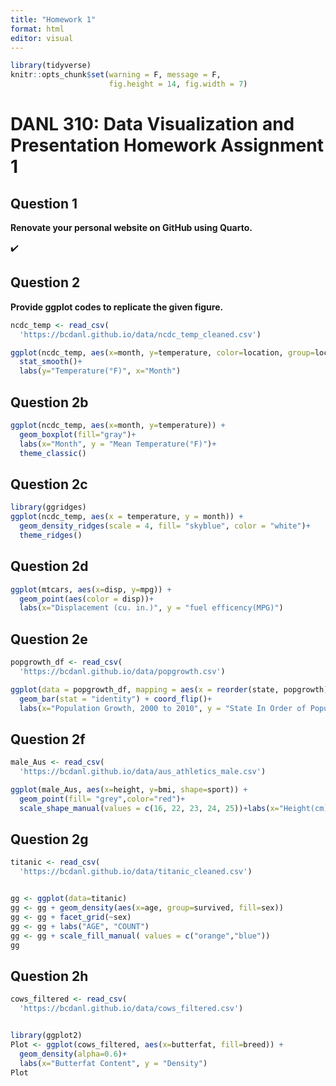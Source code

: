```yaml
---
title: "Homework 1"
format: html
editor: visual
---
```


```r
library(tidyverse)
knitr::opts_chunk$set(warning = F, message = F,
                      fig.height = 14, fig.width = 7)
```

# **DANL 310: Data Visualization and Presentation Homework Assignment 1**

## Question 1

**Renovate your personal website on GitHub using Quarto.**

✔️

## Question 2

**Provide ggplot codes to replicate the given figure.**

```r
ncdc_temp <- read_csv(
  'https://bcdanl.github.io/data/ncdc_temp_cleaned.csv')

ggplot(ncdc_temp, aes(x=month, y=temperature, color=location, group=location))+
  stat_smooth()+
  labs(y="Temperature(°F)", x="Month")


```

## Question 2b

```r
ggplot(ncdc_temp, aes(x=month, y=temperature)) + 
  geom_boxplot(fill="gray")+
  labs(x="Month", y = "Mean Temperature(°F)")+
  theme_classic()
```

## Question 2c

```r
library(ggridges)
ggplot(ncdc_temp, aes(x = temperature, y = month)) +
  geom_density_ridges(scale = 4, fill= "skyblue", color = "white")+
  theme_ridges()
```

## Question 2d

```r
ggplot(mtcars, aes(x=disp, y=mpg)) + 
  geom_point(aes(color = disp))+
  labs(x="Displacement (cu. in.)", y = "fuel efficency(MPG)")
```

## Question 2e

```r
popgrowth_df <- read_csv(
  'https://bcdanl.github.io/data/popgrowth.csv')

ggplot(data = popgrowth_df, mapping = aes(x = reorder(state, popgrowth), popgrowth, fill=region)) + 
  geom_bar(stat = "identity") + coord_flip()+
  labs(x="Population Growth, 2000 to 2010", y = "State In Order of Population Growth")

```

## Question 2f

```r
male_Aus <- read_csv(
  'https://bcdanl.github.io/data/aus_athletics_male.csv')

ggplot(male_Aus, aes(x=height, y=bmi, shape=sport)) +
  geom_point(fill= "grey",color="red")+
  scale_shape_manual(values = c(16, 22, 23, 24, 25))+labs(x="Height(cm)", y = "Percentage Body Fat")
```

## Question 2g

```r
titanic <- read_csv(
  'https://bcdanl.github.io/data/titanic_cleaned.csv')


gg <- ggplot(data=titanic)
gg <- gg + geom_density(aes(x=age, group=survived, fill=sex))
gg <- gg + facet_grid(~sex)
gg <- gg + labs("AGE", "COUNT")
gg <- gg + scale_fill_manual( values = c("orange","blue"))
gg
```

## Question 2h

```r
cows_filtered <- read_csv(
  'https://bcdanl.github.io/data/cows_filtered.csv')


library(ggplot2)
Plot <- ggplot(cows_filtered, aes(x=butterfat, fill=breed)) +
  geom_density(alpha=0.6)+
  labs(x="Butterfat Content", y = "Density")
Plot

```

